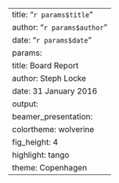 ---
title: "`r params$title`"
author: "`r params$author`"
date: "`r params$date`"
params:
  title: Board Report
  author: Steph Locke
  date: 31 January 2016
output: 
  beamer_presentation: 
    colortheme: wolverine
    fig_height: 4
    highlight: tango
    theme: Copenhagen
---